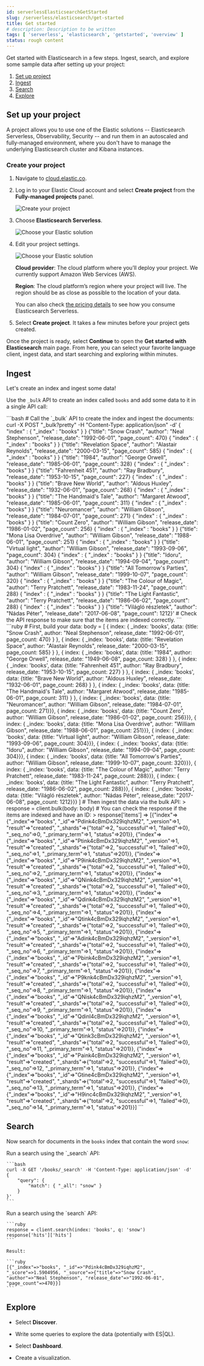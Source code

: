 ```yaml
---
id: serverlessElasticsearchGetStarted
slug: /serverless/elasticsearch/get-started
title: Get started
# description: Description to be written
tags: [ 'serverless', 'elasticsearch', 'getstarted', 'overview' ]
status: rough content
---
```



<RoughContent />

Get started with Elasticsearch in a few steps.
Ingest, search, and explore some sample data after setting up your project:

1. [Set up project](#set-up-project)
2. [Ingest](#ingest)
3. [Search](#search)
4. [Explore](#explore)

## Set up your project

A project allows you to use one of the Elastic solutions -- Elasticsearch Serverless, Observability, Security -- and run them in an autoscaled and fully-managed environment, where you don't have to manage the underlying Elasticsearch cluster and Kibana instances.

### Create your project

1. Navigate to [cloud.elastic.co](https://cloud.elastic.co/).

1. Log in to your Elastic Cloud account and select **Create project** from the **Fully-managed projects** panel.

   ![Create your project](images/gs-create-project.png)

2. Choose **Elasticsearch Serverless**.

   ![Choose your Elastic solution](images/gs-choose-solution.png)

3. Edit your project settings.

   ![Choose your Elastic solution](images/gs-project-settings.png)

   **Cloud provider**: The cloud platform where you’ll deploy your project. We currently support Amazon Web Services (AWS).

   **Region**: The cloud platform’s region where your project will live. The region should be as close as possible to the location of your data.

   You can also check [the pricing details](https://cloud.elastic.co/pricing) to see how you consume Elasticsearch Serverless.

4. Select **Create project**. It takes a few minutes before your project gets created. 

Once the project is ready, select **Continue** to open the **Get started with Elasticsearch** main page. From here, you can select your favorite language client, ingest data, and start searching and exploring within minutes.

## Ingest

Let's create an index and ingest some data!

Use the `_bulk` API to create an index called `books` and add some data to it in 
a single API call:

<DocTabs> 
  <DocTab name="curl">
    ```bash
    # Call the `_bulk` API to create the index and ingest the documents:
    curl -X POST "_bulk?pretty" -H "Content-Type: application/json" -d'
    { "index" : { "_index" : "books" } }
    {"title": "Snow Crash", "author": "Neal Stephenson", "release_date": "1992-06-01", "page_count": 470}
    { "index" : { "_index" : "books" } }
    {"title": "Revelation Space", "author": "Alastair Reynolds", "release_date": "2000-03-15", "page_count": 585}
    { "index" : { "_index" : "books" } }
    {"title": "1984", "author": "George Orwell", "release_date": "1985-06-01", "page_count": 328}
    { "index" : { "_index" : "books" } }
    {"title": "Fahrenheit 451", "author": "Ray Bradbury", "release_date": "1953-10-15", "page_count": 227}
    { "index" : { "_index" : "books" } }
    {"title": "Brave New World", "author": "Aldous Huxley", "release_date": "1932-06-01", "page_count": 268}
    { "index" : { "_index" : "books" } }
    {"title": "The Handmaid's Tale", "author": "Margaret Atwood", "release_date": "1985-06-01", "page_count": 311}
    { "index" : { "_index" : "books" } }
    {"title": "Neuromancer", "author": "William Gibson", "release_date": "1984-07-01", "page_count": 271}
    { "index" : { "_index" : "books" } }
    {"title": "Count Zero", "author": "William Gibson", "release_date": "1986-01-02", "page_count": 256}
    { "index" : { "_index" : "books" } }
    {"title": "Mona Lisa Overdrive", "author": "William Gibson", "release_date": "1988-06-01", "page_count": 251}
    { "index" : { "_index" : "books" } }
    {"title": "Virtual light", "author": "William Gibson", "release_date": "1993-09-06", "page_count": 304}
    { "index" : { "_index" : "books" } }
    {"title": "Idoru", "author": "William Gibson", "release_date": "1994-09-04", "page_count": 304}
    { "index" : { "_index" : "books" } }
    {"title": "All Tomorrow's Parties", "author": "William Gibson", "release_date": "1999-10-07", "page_count": 320}
    { "index" : { "_index" : "books" } }
    {"title": "The Colour of Magic", "author": "Terry Pratchett", "release_date": "1983-11-24", "page_count": 288}
    { "index" : { "_index" : "books" } }
    {"title": "The Light Fantastic", "author": "Terry Pratchett", "release_date": "1986-06-02", "page_count": 288}
    { "index" : { "_index" : "books" } }
    {"title": "Világló részletek", "author": "Nádas Péter", "release_date": "2017-06-08", "page_count": 1212}'
    # Check the API response to make sure that the items are indexed correctly.
    ```
  </DocTab>
  <DocTab name="Ruby">
    ```ruby
    # First, build your data:
    body = [
    { index: { _index: 'books', data: {title: "Snow Crash", author: "Neal Stephenson", release_date: "1992-06-01", page_count: 470} } },
    { index: { _index: 'books', data: {title: "Revelation Space", author: "Alastair Reynolds", release_date: "2000-03-15", page_count: 585} } },
    { index: { _index: 'books', data: {title: "1984", author: "George Orwell", release_date: "1949-06-08", page_count: 328} } },
    { index: { _index: 'books', data: {title: "Fahrenheit 451", author: "Ray Bradbury", release_date: "1953-10-15", page_count: 227} } },
    { index: { _index: 'books', data: {title: "Brave New World", author: "Aldous Huxley", release_date: "1932-06-01", page_count: 268} } },
    { index: { _index: 'books', data: {title: "The Handmaid's Tale", author: "Margaret Atwood", release_date: "1985-06-01", page_count: 311} } },
    { index: { _index: 'books', data: {title: "Neuromancer", author: "William Gibson", release_date: "1984-07-01", page_count: 271}}},
    { index: { _index: 'books', data: {title: "Count Zero", author: "William Gibson", release_date: "1986-01-02", page_count: 256}}},
    { index: { _index: 'books', data: {title: "Mona Lisa Overdrive", author: "William Gibson", release_date: "1988-06-01", page_count: 251}}},
    { index: { _index: 'books', data: {title: "Virtual light", author: "William Gibson", release_date: "1993-09-06", page_count: 304}}},
    { index: { _index: 'books', data: {title: "Idoru", author: "William Gibson", release_date: "1994-09-04", page_count: 304}}},
    { index: { _index: 'books', data: {title: "All Tomorrow's Parties", author: "William Gibson", release_date: "1999-10-07", page_count: 320}}},
    { index: { _index: 'books', data: {title: "The Colour of Magic", author: "Terry Pratchett", release_date: "1983-11-24", page_count: 288}}},
    { index: { _index: 'books', data: {title: "The Light Fantastic", author: "Terry Pratchett", release_date: "1986-06-02", page_count: 288}}},
    { index: { _index: 'books', data: {title: "Világló részletek", author: "Nádas Péter", release_date: "2017-06-08", page_count: 1212}}}
    ]
    # Then ingest the data via the bulk API:
    > response = client.bulk(body: body)
    # You can check the response if the items are indexed and have an ID:
    > response['items']
    =>
    [{"index"=>{"_index"=>"books", "_id"=>"Pdink4cBmDx329iqhzM2", "_version"=>1, "result"=>"created", "_shards"=>{"total"=>2, "successful"=>1, "failed"=>0}, "_seq_no"=>0, "_primary_term"=>1, "status"=>201}},
      {"index"=>{"_index"=>"books", "_id"=>"Ptink4cBmDx329iqhzM2", "_version"=>1, "result"=>"created", "_shards"=>{"total"=>2, "successful"=>1, "failed"=>0}, "_seq_no"=>1, "_primary_term"=>1, "status"=>201}},
      {"index"=>{"_index"=>"books", "_id"=>"P9ink4cBmDx329iqhzM2", "_version"=>1, "result"=>"created", "_shards"=>{"total"=>2, "successful"=>1, "failed"=>0}, "_seq_no"=>2, "_primary_term"=>1, "status"=>201}},
      {"index"=>{"_index"=>"books", "_id"=>"QNink4cBmDx329iqhzM2", "_version"=>1, "result"=>"created", "_shards"=>{"total"=>2, "successful"=>1, "failed"=>0}, "_seq_no"=>3, "_primary_term"=>1, "status"=>201}},
      {"index"=>{"_index"=>"books", "_id"=>"Qdink4cBmDx329iqhzM2", "_version"=>1, "result"=>"created", "_shards"=>{"total"=>2, "successful"=>1, "failed"=>0}, "_seq_no"=>4, "_primary_term"=>1, "status"=>201}},
      {"index"=>{"_index"=>"books", "_id"=>"Qtink4cBmDx329iqhzM2", "_version"=>1, "result"=>"created", "_shards"=>{"total"=>2, "successful"=>1, "failed"=>0}, "_seq_no"=>5, "_primary_term"=>1, "status"=>201}},
      {"index"=>{"_index"=>"books", "_id"=>"Adink4cBmDx329iqhzM2", "_version"=>1, "result"=>"created", "_shards"=>{"total"=>2, "successful"=>1, "failed"=>0}, "_seq_no"=>6, "_primary_term"=>1, "status"=>201}},
      {"index"=>{"_index"=>"books", "_id"=>"Pbink4cBmDx329iqhzM2", "_version"=>1, "result"=>"created", "_shards"=>{"total"=>2, "successful"=>1, "failed"=>0}, "_seq_no"=>7, "_primary_term"=>1, "status"=>201}},
      {"index"=>{"_index"=>"books", "_id"=>"P9knk4cBmDx329iqhzM2", "_version"=>1, "result"=>"created", "_shards"=>{"total"=>2, "successful"=>1, "failed"=>0}, "_seq_no"=>8, "_primary_term"=>1, "status"=>201}},
      {"index"=>{"_index"=>"books", "_id"=>"QNisk4cBmDx329iqhzM2", "_version"=>1, "result"=>"created", "_shards"=>{"total"=>2, "successful"=>1, "failed"=>0}, "_seq_no"=>9, "_primary_term"=>1, "status"=>201}},
      {"index"=>{"_index"=>"books", "_id"=>"Qdinl4cBmDx329iqhzM2", "_version"=>1, "result"=>"created", "_shards"=>{"total"=>2, "successful"=>1, "failed"=>0}, "_seq_no"=>10, "_primary_term"=>1, "status"=>201}},
      {"index"=>{"_index"=>"books", "_id"=>"Qtink3cBmDx329iqhzM2", "_version"=>1, "result"=>"created", "_shards"=>{"total"=>2, "successful"=>1, "failed"=>0}, "_seq_no"=>11, "_primary_term"=>1, "status"=>201}},
      {"index"=>{"_index"=>"books", "_id"=>"Paink4cBmDx329iqhzM2", "_version"=>1, "result"=>"created", "_shards"=>{"total"=>2, "successful"=>1, "failed"=>0}, "_seq_no"=>12, "_primary_term"=>1, "status"=>201}},
      {"index"=>{"_index"=>"books", "_id"=>"Gtine4cBmDx329iqhzM2", "_version"=>1, "result"=>"created", "_shards"=>{"total"=>2, "successful"=>1, "failed"=>0}, "_seq_no"=>13, "_primary_term"=>1, "status"=>201}},
      {"index"=>{"_index"=>"books", "_id"=>"H9inc4cBmDx329iqhzM2", "_version"=>1, "result"=>"created", "_shards"=>{"total"=>2, "successful"=>1, "failed"=>0}, "_seq_no"=>14, "_primary_term"=>1, "status"=>201}}]
    ```
  </DocTab>
</DocTabs>

## Search

Now search for documents in the `books` index that contain the word `snow`:

<DocTabs>
  <DocTab name="curl">
    Run a search using the `_search` API:

    ```bash
    curl -X GET '/books/_search' -H 'Content-Type: application/json' -d'
    {
        "query": {
            "match": { "_all": "snow" }
        }
    }'
    ```
  </DocTab>
  <DocTab name="Ruby">
    Run a search using the `search` API:

    ```ruby
    response = client.search(index: 'books', q: 'snow')
    response['hits']['hits']
    ```

    Result:
    
    ```ruby
    [{"_index"=>"books", "_id"=>"Pdink4cBmDx329iqhzM2", "_score"=>1.5904956, "_source"=>{"title"=>"Snow Crash", "author"=>"Neal Stephenson", "release_date"=>"1992-06-01", "page_count"=>470}}]
    ```
  </DocTab>
</DocTabs>

## Explore

* Select **Discover**.

* Write some queries to explore the data (potentially with ES|QL).

* Select **Dashboard**.

* Create a visualization.